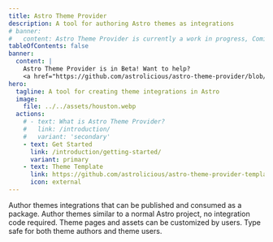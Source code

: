 ```yaml
---
title: Astro Theme Provider
description: A tool for authoring Astro themes as integrations
# banner:
#   content: Astro Theme Provider is currently a work in progress, Coming Soon!
tableOfContents: false
banner:
  content: |
    Astro Theme Provider is in Beta! Want to help?
    <a href="https://github.com/astrolicious/astro-theme-provider/blob/main/CONTRIBUTING.md">Contribute Now</a>
hero:
  tagline: A tool for creating theme integrations in Astro
  image:
    file: ../../assets/houston.webp
  actions:
    # - text: What is Astro Theme Provider?
    #   link: /introduction/
    #   variant: 'secondary'
    - text: Get Started
      link: /introduction/getting-started/
      variant: primary
    - text: Theme Template
      link: https://github.com/astrolicious/astro-theme-provider-template
      icon: external
---
```


<CardGrid>
	<Card title="Theme Integrations" icon="pen">
		Author themes integrations that can be published and consumed as a package.
	</Card>
	<Card title="Easy to use" icon="rocket">
    Author themes similar to a normal Astro project, no integration code required.
	</Card>
	<Card title="Customizable" icon="setting">
		Theme pages and assets can be customized by users.
	</Card>
	<Card title="Type safe" icon="approve-check-circle">
		Type safe for both theme authors and theme users.
	</Card>
</CardGrid>